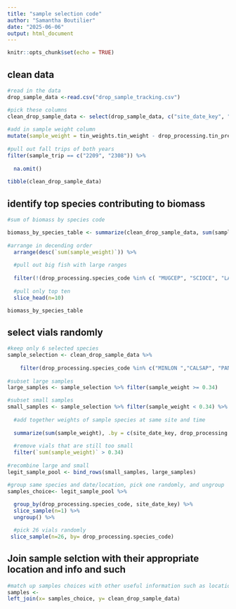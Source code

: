 ```yaml
---
title: "sample selection code"
author: "Samantha Boutilier"
date: "2025-06-06"
output: html_document
---
```


```r
knitr::opts_chunk$set(echo = TRUE)
```


## clean data 
```r
#read in the data 
drop_sample_data <-read.csv("drop_sample_tracking.csv") 

#pick these columns
clean_drop_sample_data <- select(drop_sample_data, c("site_date_key", "sample_trip", "drop_processing.species_code","drop_processing.tin_preweight", "tin_weights.tin_weight", "final_vial", "grinding_inventory.box_code", "grinding_inventory.box_position" )) %>%
  
#add in sample weight column
mutate(sample_weight = tin_weights.tin_weight - drop_processing.tin_preweight) %>%
  
#pull out fall trips of both years
filter(sample_trip == c("2209", "2308")) %>%
  
  na.omit() 
  
tibble(clean_drop_sample_data)
```


## identify top species contributing to biomass 
```r

#sum of biomass by species code

biomass_by_species_table <- summarize(clean_drop_sample_data, sum(sample_weight), .by = drop_processing.species_code) %>%
  
#arrange in decending order
  arrange(desc(`sum(sample_weight)`)) %>%
  
  #pull out big fish with large ranges 
  
  filter(!(drop_processing.species_code %in% c( "MUGCEP", "SCIOCE", "LAGRHO"))) %>%
  
  #pull only top ten
  slice_head(n=10)

biomass_by_species_table


```




## select vials randomly ##
```r

#keep only 6 selected species
sample_selection <- clean_drop_sample_data %>%
  
    filter(drop_processing.species_code %in% c("MINLON ","CALSAP", "PANOBE", "PENSETS", "PALSP", "FUNGRA"))
      
#subset large samples
large_samples <- sample_selection %>% filter(sample_weight >= 0.34)

#subset small samples
small_samples <- sample_selection %>% filter(sample_weight < 0.34) %>%
  
  #add together weights of sample species at same site and time
  
  summarize(sum(sample_weight), .by = c(site_date_key, drop_processing.species_code))%>%
  
  #remove vials that are still too small
  filter(`sum(sample_weight)` > 0.34)
  
#recombine large and small
legit_sample_pool <- bind_rows(small_samples, large_samples)

#group same species and date/location, pick one randomly, and ungroup
samples_choice<- legit_sample_pool %>%
  
  group_by(drop_processing.species_code, site_date_key) %>%
  slice_sample(n=1) %>%
  ungroup() %>%

  #pick 26 vials randomly
 slice_sample(n=26, by= drop_processing.species_code) 


```

## Join sample selction with their appropriate location and info and such ##
```r
#match up samples choices with other useful information such as location etc
samples <- 
left_join(x= samples_choice, y= clean_drop_sample_data)

```

